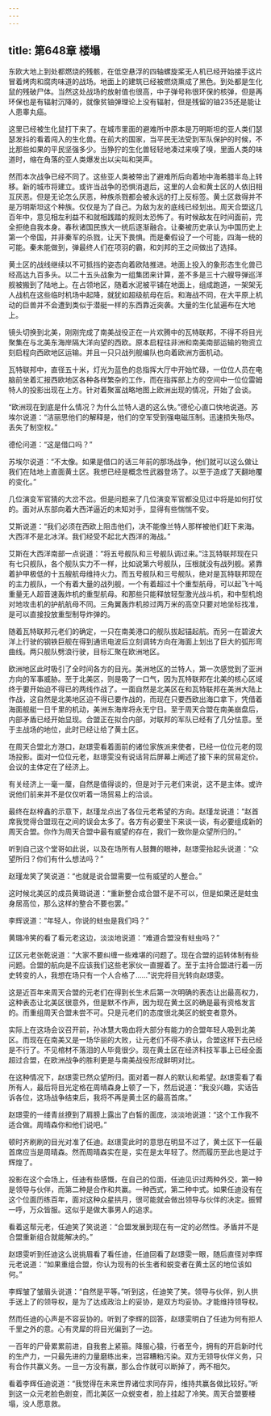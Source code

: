 ```yaml
---
---
---
```

title: 第648章 楼塌
---



东欧大地上到处都燃烧的残骸，在低空悬浮的四轴螺旋桨无人机已经开始接手这片冒着烤肉和腐肉味道的战场。地面上的建筑已经被燃烧熏成了黑色。到处都是生化鼠的残破尸体。当然这处战场的放射值也很高，中子弹号称很环保的核弹，但是再环保也是有辐射沉降的，就像贫铀弹理论上没有辐射，但是残留的铀235还是能让人患睾丸癌。

这里已经被生化鼠打下来了。在城市里面的避难所中原本是万明斯坦的亚人类们瑟瑟发抖的看着闯入的生化兽。在前大的国家，当平民无法受到军队保护的时候，不比那些如果的平民坚强多少。当狰狞的生化兽轻轻地凑过来嗅了嗅，里面人类的味道时，缩在角落的亚人类爆发出以尖叫和哭声。

然而本次战争已经不同了。这些亚人类被带出了避难所后向着地中海希腊半岛上转移。新的城市将建立。或许当战争的恐惧消退后，这里的人会和黄土区的人依旧相互厌恶。但是无论怎么厌恶，种族杀戮都会被永远的打上反标签。黄土区救得并不是万明斯坦这个种族。仅仅是为了自己。为敌为友的底线已经划出。周天合盟这几百年中，意见相左利益不和就相践踏的规则太恐怖了。有时候敌友在时间面前，完全拒绝自我本身。春秋诸国民族大一统后逐渐融合。让秦被历史承认为中国历史上第一个帝国，并非秦军的杀戮，让天下畏惧。而是秦假设了一个可能，四海一统的可能。秦未能做到，弹最终人们在项羽的霸，和刘邦的王之间做出了选择。

黄土区的战线继续以不可抵挡的姿态向着欧陆推进。地面上投入的象形态生化兽已经高达九百多头。以二十五头战象为一组集团来计算，差不多是三十六艘导弹巡洋舰被搬到了陆地上。在占领地区，随着水泥被平铺在地面上，组成跑道，一架架无人战机在这些临时机场中起降，就犹如超级航母在后。和海战不同，在大平原上机动的巨兽并不会遭到类似于潜艇一样的东西靠近突袭。大量的生化鼠遍布在大地上。

镜头切换到北美，刚刚完成了南美战役正在一片欢腾中的瓦特联邦，不得不将目光聚集在与北美东海岸隔大洋向望的西欧。原本启程往非洲和南美南部运输的物资立刻启程向西欧地区运输。并且一只只战列舰编队也向着欧洲方面机动。

瓦特联邦中，直径五十米，灯光为蓝色的总指挥大厅中开始忙碌，一位位人员在电脑前坐着汇报西欧地区各种各样繁杂的工作，而在指挥部上方的空间中一位位雷姆特人的投影出现在上方。针对着聚富战略地图上欧洲出现的情况，开始了会谈。

“欧洲现在到底是什么情况？为什么兰特人退的这么快。”德伦心直口快地说道。苏埃尔说道：“洁丽思他们的解释是，他们的空军受到强电磁压制。迅速损失殆尽。丢失了制空权。”

德伦问道：“这是借口吗？”

苏埃尔说道：“不太像。如果是借口的话三年前的那场战争，他们就可以这么做让我们在陆地上直面黄土区。我想已经是概念性武器登场了。以至于造成了天翻地覆的变化。”

几位演变军官猜的大岔不岔。但是问题来了几位演变军官都没见过中将是如何打仗的。面对从东部向着大西洋逼近的未知对手，显得有些惴惴不安。

艾斯说道：“我们必须在西欧上阻击他们，决不能像兰特人那样被他们赶下来海。大西洋不是北冰洋。我们经受不起北大西洋的海战。”

艾斯在大西洋南部一点说道：“将五号舰队和三号舰队调过来。”注瓦特联邦现在只有七只舰队，各个舰队实力不一样，比如说第六号舰队，压根就没有战列舰。紧靠着护甲极低的十五艘航母维持火力。而五号舰队和三号舰队，绝对是瓦特联邦现在的主力舰队，一个有着大量的战列舰，一个有着超过十个重型航母，可以起飞十吨重量无人超音速轰炸机的重型航母。和那些只能释放轻型激光战斗机，和中型机炮对地攻击机的护航航母不同。三角翼轰炸机掠过两万米的高空只要对地坐标找准，是可以直接投放重型制导炸弹的。

随着瓦特联邦元老们的确定，一只在南美港口的舰队拔起锚起航。而另一在碧波大洋上行驶的钢铁巨舰在得到通讯电波后立刻调转方向在海面上划出了巨大的弧形弯曲线。两只舰队劈浪行驶，目标汇聚在欧洲地区。

欧洲地区此时吸引了全时间各方的目光。美洲地区的兰特人，第一次感觉到了亚洲方向的军事威胁。至于北美区，则是吸了一口气，因为瓦特联邦在北美的核心区域终于要开始迫不得已的两线作战了。一面自然是北美区在和瓦特联邦在美洲大陆上作战，这自然是北美地区迫不得已要作战的，而现在只要西欧出海口拿下，凭借着海面舰艇一日千里的机动，美洲东海岸将永无宁日。至于周天合盟在南美崩盘后，内部矛盾已经开始显现。合盟正在拟合内部，对联邦的军队已经有了几分怯意。至于主战场的地位，此时已经让给了黄土区。

在周天合盟北方港口，赵璟雯看着面前的诸位家族派来使者，已经一位位元老的现场投影。面对一位位元老，赵璟雯没有说话背后屏幕上阐述了接下来的贸易定价。会议的主体定在了经济上。

有关经济上一毫一厘，自然是值得谈的，但是对于元老们来说，这不是主体。或许说他们前来并不是仅仅听着一场贸易上的洽谈。

最终在赵梓鑫的示意下，赵瑾龙点出了各位元老希望的方向。赵瑾龙说道：“赵首席我觉得合盟现在之间的误会太多了。各方有必要坐下来谈一谈，有必要组成新的周天合盟。你作为周天合盟中最有威望的存在，我们一致你是众望所归的。”

听到自己这个堂哥如此说，以及在场所有人鼓舞的眼神，赵璟雯抬起头说道：“众望所归？你们有什么想法吗？”

赵瑾龙笑了笑说道：“也就是说合盟需要一位有威望的人整合。”

这时候北美区的成员黄璐说道：“重新整合成合盟不是不可以，但是如果还是蛀虫身居高位，那么这样的整合不要也罢。”

李辉说道：“年轻人，你说的蛀虫是我们吗？”

黄璐冷笑的看了看元老这边，淡淡地说道：“难道合盟没有蛀虫吗？”

辽区元老张乾说道：“大家不要纠缠一些难堪的问题了。现在合盟的运转体制有些问题。合盟的航向是不应该我们这些老家伙一直握着了。至于主持合盟进行着一历史转变的人，我想在场只有一个人合格了……”说完将目光转向赵璟雯。

这是近百年来周天合盟的元老们在得到长生术后第一次明确的表态让出最高权力，这种表态让北美区很意外，但是默不作声，因为现在黄土区的确是最有资格发言的。而重组周天合盟未尝不可。只是元老们的态度很北美区的蜕变者意外。

实际上在这场会议召开前，孙冰慧大吸血将大部分有能力的合盟年轻人吸到北美区。而现在在南美又是一场华丽的大败，让元老们不得不承认，合盟这样下去已经是不行了。不见棺材不落泪的人毕竟很少。现在黄土区在经济科技军事上已经全面超过合盟，在欧洲战争的胜利更是与南美战役形成鲜明对比。

在这种情况下，赵璟雯已然众望所归。面对着一群人的默认和希望。赵璟雯看了看所有人，最后将目光定格在周晴森身上顿了一下，然后说道：“我没兴趣，实话告诉各位，这场战争结束后，我将不再是黄土区的最高首席。”

赵璟雯的一缕青丝撩到了肩膀上露出了白皙的面庞，淡淡地说道：“这个工作我不适合做。周晴森你和他们说吧。”

顿时齐刷刷的目光对准了任迪。赵璟雯此时的意思在明显不过了，黄土区下一任最首席应当是周晴森。然而周晴森实在是，实在是太年轻了。然而履历至此也是过于辉煌了。

投影在这个会场上，任迪有些感慨，在自己的位面，任迪见识过两种外交，第一种是领导与伙伴，而第二种是合作和共赢。一种西式，第二种中式。如果任迪没有在这个位面历练百年，面对这种众星拱月，很可能就会做出领导与伙伴的决定。振臂一呼，万众皆服。这似乎是做大事男人的追求。

看着这帮元老，任迪笑了笑说道：“合盟发展到现在有一定的必然性。矛盾并不是合盟重新组合就能解决的。”

赵璟雯听到任迪这么说挑眉看了看任迪，任迪回看了赵璟雯一眼，随后直径对李辉元老说道：“如果重组合盟，你认为现有的长生者和蜕变者在黄土区的地位该如何。”

李辉皱了皱眉头说道：“自然是平等。”听到这，任迪笑了笑。领导与伙伴，别人拱手送上了的领导权，是为了达成政治上的妥协，是双方均妥协。才能维持领导权。

然而任迪的心声是不容妥协的。听到了李辉的回答，赵璟雯明白了任迪为何有拒人千里之外的意。心有灵犀的将目光偏到了一边。

一百年的尸骨累累前进，自我套上紧箍。降服心猿，行者至今，拥有的开启新时代的生产力，一只最先进的力量磨练出来，岂容糟粕污染。双方无领导伙伴义务，只有合作共赢义务。一旦一方没有赢，那么合作就可以断掉了，两不相欠。

看着李辉任迪说道：“我觉得在未来世界诸位求同存异，维持共赢各做比较好。”听到这一众元老脸色剧变，而北美区一众蜕变者，脸上挂起了冷笑。周天合盟要楼塌，没人愿意救。